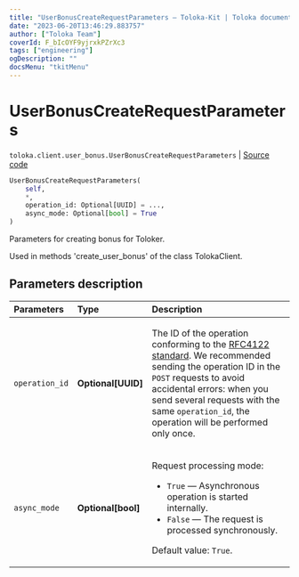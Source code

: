 ```yaml
---
title: "UserBonusCreateRequestParameters — Toloka-Kit | Toloka documentation"
date: "2023-06-20T13:46:29.883757"
author: ["Toloka Team"]
coverId: F_bIcOYF9yjrxkPZrXc3
tags: ["engineering"]
ogDescription: ""
docsMenu: "tkitMenu"
---
```


# UserBonusCreateRequestParameters

`toloka.client.user_bonus.UserBonusCreateRequestParameters` | [Source code](https://github.com/Toloka/toloka-kit/blob/v1.2.0/src/client/user_bonus.py#L89)

```python
UserBonusCreateRequestParameters(
    self,
    *,
    operation_id: Optional[UUID] = ...,
    async_mode: Optional[bool] = True
)
```

Parameters for creating bonus for Toloker.

Used in methods 'create_user_bonus' of the class TolokaClient.

## Parameters description

| Parameters | Type | Description |
| :----------| :----| :-----------|
`operation_id`|**Optional\[UUID\]**|<p>The ID of the operation conforming to the [RFC4122 standard](https://tools.ietf.org/html/rfc4122). We recommended sending the operation ID in the `POST` requests to avoid accidental errors: when you send several requests with the same `operation_id`, the operation will be performed only once.</p>
`async_mode`|**Optional\[bool\]**|<p>Request processing mode:</p> <ul> <li>`True` — Asynchronous operation is started internally.</li> <li>`False` — The request is processed synchronously.</li> </ul> <p>Default value: `True`.</p>